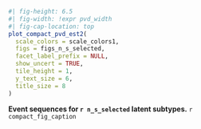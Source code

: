 :::{#suppfig-pvd_chosen_subtypes}

```r
#| fig-height: 6.5
#| fig-width: !expr pvd_width
#| fig-cap-location: top
plot_compact_pvd_est2(
  scale_colors = scale_colors1,
  figs = figs_n_s_selected,
  facet_label_prefix = NULL,
  show_uncert = TRUE,
  tile_height = 1,
  y_text_size = 6,
  title_size = 8
)
```

**Event sequences for `r n_s_selected` latent subtypes.** `r compact_fig_caption`

:::
